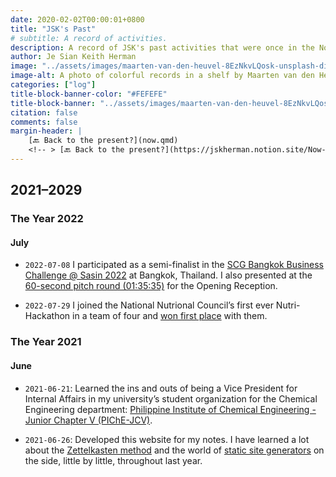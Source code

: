 ```yaml
---
date: 2020-02-02T00:00:01+0800
title: "JSK's Past"
# subtitle: A record of activities.
description: A record of JSK's past activities that were once in the Now page (aka the Now page archives).
author: Je Sian Keith Herman
image: "../assets/images/maarten-van-den-heuvel-8EzNkvLQosk-unsplash-dim.webp"
image-alt: A photo of colorful records in a shelf by Maarten van den Heuvel on Unsplash
categories: ["log"]
title-block-banner-color: "#FEFEFE"
title-block-banner: "../assets/images/maarten-van-den-heuvel-8EzNkvLQosk-unsplash-dim.webp"
citation: false
comments: false
margin-header: |
    [🔙 Back to the present?](now.qmd)
    <!-- > [🔙 Back to the present?](https://jskherman.notion.site/Now-ec792577baf44dd3b441171240dabb92) -->
---
```


## 2021–2029

### The Year 2022

#### July

- `2022-07-08` I participated as a semi-finalist in the [SCG Bangkok Business Challenge @ Sasin 2022](https://bbc.sasin.edu/2022) at Bangkok, Thailand. I also presented at the [60-second pitch round (01:35:35)](https://www.facebook.com/bangkokbusinesschallenge/videos/435526435096048) for the Opening Reception.

- `2022-07-29` I joined the National Nutrional Council's first ever Nutri-Hackathon in a team of four and [won first place](https://www.facebook.com/photo.php?fbid=426822102808547) with them.

### The Year 2021

#### June

- `2021-06-21`: Learned the ins and outs of being a Vice President for Internal Affairs in my university's student organization for the Chemical Engineering department: [Philippine Institute of Chemical Engineering - Junior Chapter V (PIChE-JCV)](https://www.facebook.com/PIChEJCV/).

- `2021-06-26`: Developed this website for my notes. I have learned a lot about the [Zettelkasten method](https://zettelkasten.de/) and the world of [static site generators](https://jamstack.org/generators/) on the side, little by little, throughout last year.